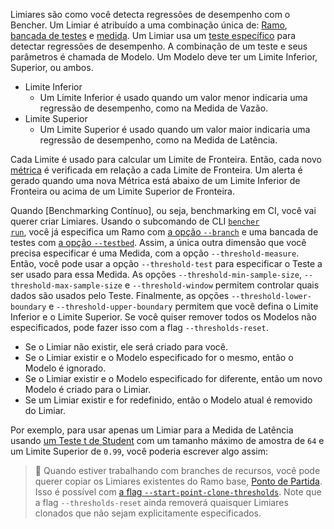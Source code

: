 
Limiares são como você detecta regressões de desempenho com o Bencher.
Um Limiar é atribuído a uma combinação única de:
[Ramo][branch], [bancada de testes][testbed] e [medida][measure].
Um Limiar usa um [teste específico][tests] para detectar regressões de desempenho.
A combinação de um teste e seus parâmetros é chamada de Modelo.
Um Modelo deve ter um Limite Inferior, Superior, ou ambos.

- Limite Inferior
  - Um Limite Inferior é usado quando um valor menor indicaria uma regressão de desempenho,
  como na Medida de Vazão.
- Limite Superior
  - Um Limite Superior é usado quando um valor maior indicaria uma regressão de desempenho,
  como na Medida de Latência.

Cada Limite é usado para calcular um Limite de Fronteira.
Então, cada novo [métrica][metric] é verificada em relação a cada Limite de Fronteira.
Um alerta é gerado quando uma nova Métrica está abaixo de um Limite Inferior de Fronteira ou acima de um Limite Superior de Fronteira.

Quando [Benchmarking Contínuo], ou seja, benchmarking em CI, você vai querer criar Limiares.
Usando o subcomando de CLI <code><a href="/pt/docs/explanation/bencher-run/">bencher run</a></code>,
você já especifica um Ramo com [a opção `--branch`][branch option]
e uma bancada de testes com [a opção `--testbed`][testbed option].
Assim, a única outra dimensão que você precisa especificar é uma Medida, com a opção `--threshold-measure`.
Então, você pode usar a opção `--threshold-test` para especificar o Teste a ser usado para essa Medida.
As opções `--threshold-min-sample-size`, `--threshold-max-sample-size` e `--threshold-window`
permitem controlar quais dados são usados pelo Teste.
Finalmente, as opções `--threshold-lower-boundary` e `--threshold-upper-boundary`
permitem que você defina o Limite Inferior e o Limite Superior.
Se você quiser remover todos os Modelos não especificados,
pode fazer isso com a flag `--thresholds-reset`.

- Se o Limiar não existir, ele será criado para você.
- Se o Limiar existir e o Modelo especificado for o mesmo, então o Modelo é ignorado.
- Se o Limiar existir e o Modelo especificado for diferente, então um novo Modelo é criado para o Limiar.
- Se um Limiar existir e for redefinido, então o Modelo atual é removido do Limiar.

Por exemplo, para usar apenas um Limiar para a Medida de Latência
usando [um Teste t de Student][t-test]
com um tamanho máximo de amostra de `64`
e um Limite Superior de `0.99`, você poderia escrever algo assim:

<ThresholdCode />

> 🐰 Quando estiver trabalhando com branches de recursos, você pode querer copiar os Limiares existentes do Ramo base, [Ponto de Partida][start point].
> Isso é possível com [a flag `--start-point-clone-thresholds`][start point clone thresholds flag].
Note que a flag `--thresholds-reset` ainda removerá quaisquer Limiares clonados que não sejam explicitamente especificados.

[branch]: /pt/docs/explanation/benchmarking/#branch
[testbed]: /pt/docs/explanation/benchmarking/#testbed
[measure]: /pt/docs/explanation/benchmarking/#measure
[metric]: /pt/docs/explanation/benchmarking/#metric
[continuous benchmarking]: /pt/docs/explanation/continuous-benchmarking/
[branch option]: /pt/docs/explanation/branch-selection/#--branch-branch
[testbed option]: /pt/docs/explanation/bencher-run/#--testbed-testbed
[start point]: /pt/docs/explanation/benchmarking/#start-point
[start point clone thresholds flag]: /pt/docs/explanation/branch-selection/#--start-point-clone-thresholds

[tests]: #--threshold-test-test
[t-test]: #t-test